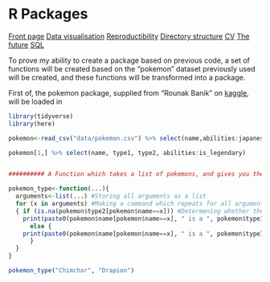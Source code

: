 # R Packages

<body id="start">
<div class="topnav">
  <a href='index.html#frontpage'>Front page</a>
  <a href='data-visualisation.html#data-visualisation'>Data visualisation</a>
  <a href='reproductibility.html#Reproductibility'>Reproductibility</a>
  <a href='sorting-directories.html#sorting-directories'>Directory structure</a>
  <a href='cv.html#cv'>CV</a>
  <a href='plan-for-future.html#plan-for-future'>The future</a>
  <a href='sql.html#SQL'>SQL</a>
</div>

To prove my ability to create a package based on previous code, a set of functions will be created based on the "pokemon" dataset previously used will be created, and these functions will be transformed into a package.

First of, the pokemon package, supplied from "Rounak Banik" on [kaggle](https://www.kaggle.com/datasets/rounakbanik/pokemon), will be loaded in

```r
library(tidyverse)
library(here)
```

```r
pokemon<-read_csv("data/pokemon.csv") %>% select(name,abilities:japanese_name,percentage_male:is_legendary)

pokemon[1,] %>% select(name, type1, type2, abilities:is_legendary)


########## A Function which takes a list of pokemons, and gives you their type ######################################

pokemon_type<-function(...){
  arguments<-list(...) #Storing all arguments as a list
  for (x in arguments) #Making a command which repeats for all arguments in the list
  { if (is.na(pokemon$type2[pokemon$name==x])) #Determening whether the pokemon has 1 or 2 types, giving the appropriate message based on this
    print(paste0(pokemon$name[pokemon$name==x], " is a ", pokemon$type1[pokemon$name==x], " type"))
      else {
    print(paste0(pokemon$name[pokemon$name==x], " is a ", pokemon$type1[pokemon$name==x], " and a ", pokemon$type2[pokemon$name==x], " type"))  
      }
  }
}

pokemon_type("Chimchar", "Drapion")

```

